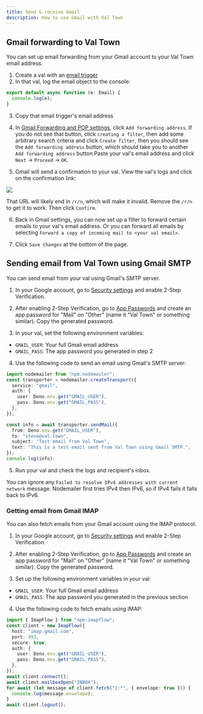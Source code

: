 ```yaml
---
title: Send & receive Gmail
description: How to use Gmail with Val Town
---
```


## Gmail forwarding to Val Town

You can set up email forwarding from your Gmail account to your Val Town email address.

1. Create a val with an [email trigger](https://docs.val.town/vals/email/)
2. In that val, log the email object to the console:

```ts
export default async function (e: Email) {
  console.log(e);
}
```

3. Copy that email trigger's email address

4. In [Gmail Forwarding and POP settings](https://mail.google.com/mail/u/0/#settings/fwdandpop), click `Add forwarding address`. If you do not see that button, click `creating a filter`, then add some arbitrary search criteria and click `Create filter`, then you should see the `Add forwarding address` button, which should take you to another `Add forwarding address` button.Paste your val's email address and click `Next` → `Proceed` → `OK`.

5. Gmail will send a confirmation to your val. View the val's logs and click on the confirmation link:

![](./gmail-forward.png)

That URL will likely end in `/r/n`, which will make it invalid. Remove the `/r/n` to get it to work. Then click `Confirm`.

6. Back in Gmail settings, you can now set up a filter to forward certain emails to your val's email address. Or you can forward all emails by selecting `Forward a copy of incoming mail to <your val email>`.

7. Click `Save Changes` at the bottom of the page.

## Sending email from Val Town using Gmail SMTP

You can send email from your val using Gmail's SMTP server.

1. In your Google account, go to [Security settings](https://myaccount.google.com/security) and enable 2-Step Verification.

2. After enabling 2-Step Verification, go to [App Passwords](https://myaccount.google.com/apppasswords) and create an app password for "Mail" on "Other" (name it "Val Town" or something similar). Copy the generated password.

3. In your val, set the following environment variables:

- `GMAIL_USER`: Your full Gmail email address
- `GMAIL_PASS`: The app password you generated in step 2

4. Use the following code to send an email using Gmail's SMTP server:

```ts
import nodemailer from "npm:nodemailer";
const transporter = nodemailer.createTransport({
  service: "gmail",
  auth: {
    user: Deno.env.get("GMAIL_USER"),
    pass: Deno.env.get("GMAIL_PASS"),
  },
});

const info = await transporter.sendMail({
  from: Deno.env.get("GMAIL_USER"),
  to: "steve@val.town",
  subject: "Test email from Val Town",
  text: "This is a test email sent from Val Town using Gmail SMTP.",
});
console.log(info);
```

5. Run your val and check the logs and recipient's inbox.

You can ignore any `Failed to resolve IPv4 addresses with current network` message. Nodemailer first tries IPv4 then IPv6, so if IPv4 fails it falls back to IPv6.

### Getting email from Gmail IMAP

You can also fetch emails from your Gmail account using the IMAP protocol.

1. In your Google account, go to [Security settings](https://myaccount.google.com/security) and enable 2-Step Verification.

2. After enabling 2-Step Verification, go to [App Passwords](https://myaccount.google.com/apppasswords) and create an app password for "Mail" on "Other" (name it "Val Town" or something similar). Copy the generated password.

3. Set up the following environment variables in your val:

- `GMAIL_USER`: Your full Gmail email address
- `GMAIL_PASS`: The app password you generated in the previous section

4. Use the following code to fetch emails using IMAP:

```ts
import { ImapFlow } from "npm:imapflow";
const client = new ImapFlow({
  host: "imap.gmail.com",
  port: 993,
  secure: true,
  auth: {
    user: Deno.env.get("GMAIL_USER"),
    pass: Deno.env.get("GMAIL_PASS"),
  },
});
await client.connect();
await client.mailboxOpen("INBOX");
for await (let message of client.fetch("1:*", { envelope: true })) {
  console.log(message.envelope);
}
await client.logout();
```
